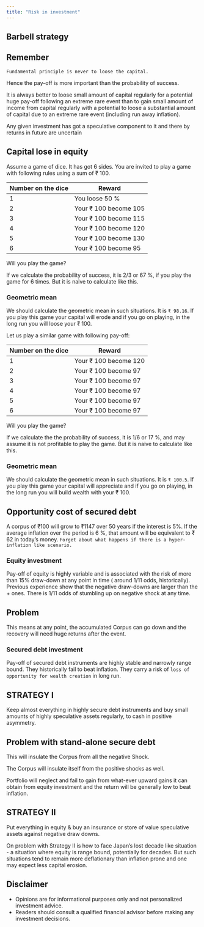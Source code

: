 ```yaml
---
title: "Risk in investment"
---
```


## Barbell strategy

::: callout-tip
## Remember

`Fundamental principle is never to loose the capital.`

Hence the pay-off is more important than the probability of success.

It is always better to loose small amount of capital regularly for a potential huge pay-off following an extreme rare event than to gain small amount of income from capital regularly with a potential to loose a substantial amount of capital due to an extreme rare event (including run away inflation).

Any given investment has got a speculative component to it and there by returns in future are uncertain
:::

## Capital lose in equity

Assume a game of dice. It has got 6 sides. You are invited to play a game with following rules using a sum of ₹ 100.

| Number on the dice | Reward                |
|--------------------|-----------------------|
| 1                  | You loose 50 %        |
| 2                  | Your ₹ 100 become 105 |
| 3                  | Your ₹ 100 become 115 |
| 4                  | Your ₹ 100 become 120 |
| 5                  | Your ₹ 100 become 130 |
| 6                  | Your ₹ 100 become 95  |

Will you play the game?

If we calculate the probability of success, it is 2/3 or 67 %, if you play the game for 6 times. But it is naive to calculate like this.

### Geometric mean

We should calculate the geometric mean in such situations. It is `₹ 98.16`. If you play this game your capital will erode and if you go on playing, in the long run you will loose your ₹ 100.

Let us play a similar game with following pay-off:

| Number on the dice | Reward                |
|--------------------|-----------------------|
| 1                  | Your ₹ 100 become 120 |
| 2                  | Your ₹ 100 become 97  |
| 3                  | Your ₹ 100 become 97  |
| 4                  | Your ₹ 100 become 97  |
| 5                  | Your ₹ 100 become 97  |
| 6                  | Your ₹ 100 become 97  |

Will you play the game?

If we calculate the the probability of success, it is 1/6 or 17 %, and may assume it is not profitable to play the game. But it is naive to calculate like this.

### Geometric mean

We should calculate the geometric mean in such situations. It is `₹ 100.5`. If you play this game your capital will appreciate and if you go on playing, in the long run you will build wealth with your ₹ 100.

## Opportunity cost of secured debt

A corpus of ₹100 will grow to ₹1147 over 50 years if the interest is 5%. If the average inflation over the period is 6 %, that amount will be equivalent to ₹ 62 in today's money. `Forget about what happens if there is a hyper-inflation like scenario.`

### Equity investment

Pay-off of equity is highly variable and is associated with the risk of more than 15% draw-down at any point in time ( around $1/11$ odds, historically). Previous experience show that the negative draw-downs are larger than the + ones. There is $1/11$ odds of stumbling up on negative shock at any time.

::: callout-warning
## Problem

This means at any point, the accumulated Corpus can go down and the recovery will need huge returns after the event.
:::

### Secured debt investment

Pay-off of secured debt instruments are highly stable and narrowly range bound. They historically fail to beat inflation. They carry a risk of `loss of opportunity for wealth creation` in long run.

## STRATEGY I

Keep almost everything in highly secure debt instruments and buy small amounts of highly speculative assets regularly, to cash in positive asymmetry.

::: callout-warning
## Problem with stand-alone secure debt 

This will insulate the Corpus from all the negative Shock.

The Corpus will insulate itself from the positive shocks as well.

Portfolio will neglect and fail to gain from what-ever upward gains it can obtain from equity investment and the return will be generally low to beat inflation.
:::

## STRATEGY II

Put everything in equity & buy an insurance or store of value speculative assets against negative draw downs.

On problem with Strategy II is how to face Japan's lost decade like situation - a situation where equity is range bound, potentially for decades. But such situations tend to remain more deflationary than inflation prone and one may expect less capital erosion.

::: callout-caution
## Disclaimer

-   Opinions are for informational purposes only and not personalized investment advice.
-   Readers should consult a qualified financial advisor before making any investment decisions.
:::
